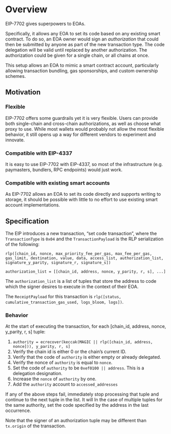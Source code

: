 # Overview

EIP-7702 gives superpowers to EOAs.

Specifically, it allows any EOA to set its code based on any existing smart contract. To do so, an EOA owner would sign an _authorization_ that could then be submitted by anyone as part of the new transaction type. The code delegation will be valid until replaced by another authorization. The authorization could be given for a single chain, or all chains at once.

This setup allows an EOA to mimic a smart contract account, particularly allowing transaction bundling, gas sponsorships, and custom ownership schemes.

## Motivation

### Flexible

EIP-7702 offers some guardrails yet it is very flexible. Users can provide both single-chain and cross-chain authorizations, as well as choose what proxy to use. While most wallets would probably not allow the most flexible behavior, it still opens up a way for different vendors to experiment and innovate.

### Compatible with EIP-4337

It is easy to use EIP-7702 with EIP-4337, so most of the infrastructure (e.g. paymasters, bundlers, RPC endpoints) would just work.

### Compatible with existing smart accounts

As EIP-7702 allows an EOA to set its code directly and supports writing to storage, it should be possible with little to no effort to use existing smart account implementations.

## Specification

The EIP introduces a new transaction, “set code transaction”, where the `TransactionType` is `0x04` and the `TransactionPayload` is the RLP serialization of the following:

```
rlp([chain_id, nonce, max_priority_fee_per_gas, max_fee_per_gas, gas_limit, destination, value, data, access_list, authorization_list, signature_y_parity, signature_r, signature_s])

authorization_list = [[chain_id, address, nonce, y_parity, r, s], ...]
```

The `authorization_list` is a list of tuples that store the address to code which the signer desires to execute in the context of their EOA.

The `ReceiptPayload` for this transaction is `rlp([status, cumulative_transaction_gas_used, logs_bloom, logs])`.

### Behavior

At the start of executing the transaction, for each [chain_id, address, nonce, y_parity, r, s] tuple:

1. `authority = ecrecover(keccak(MAGIC || rlp([chain_id, address, nonce])), y_parity, r, s]`
2. Verify the chain id is either 0 or the chain’s current ID.
3. Verify that the code of `authority` is either empty or already delegated.
4. Verify the nonce of `authority` is equal to `nonce`.
5. Set the code of `authority` to be `0xef0100 || address`. This is a delegation designation.
6. Increase the `nonce` of `authority` by one.
7. Add the `authority` account to `accessed_addresses`

If any of the above steps fail, immediately stop processing that tuple and continue to the next tuple in the list. It will In the case of multiple tuples for the same authority, set the code specified by the address in the last occurrence.

Note that the signer of an authorization tuple may be different than `tx.origin` of the transaction.
